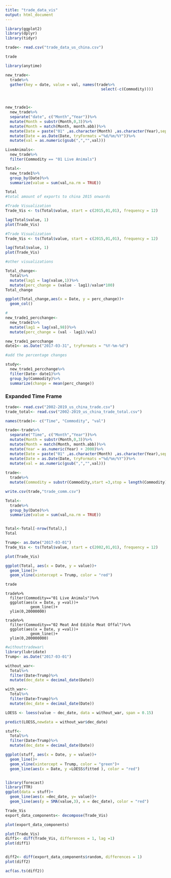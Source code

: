 ```yaml
---
title: "trade_data_vis"
output: html_document
---
```


```r
library(ggplot2)
library(dplyr)
library(tidyr)
```


```r
trade<- read.csv("trade_data_us_china.csv")

trade
```

```r
library(anytime)

new_trade<-
  trade%>%
  gather(key = date, value = val, names(trade%>%
                                          select(-c(Commodity))))



new_trade1<-
  new_trade%>%
  separate("date", c("Month","Year"))%>%
  mutate(Month = substr(Month,0,3))%>%
  mutate(Month = match(Month, month.abb))%>%
  mutate(Date = paste("01" ,as.character(Month) ,as.character(Year),sep="/"))%>%
  mutate(Date = as.Date(Date, tryFormats ="%d/%m/%Y"))%>%
  mutate(val = as.numeric(gsub(",","",val)))

LiveAnimals<-
  new_trade%>%
  filter(Commodity == "01 Live Animals")

Total<-
  new_trade1%>%
  group_by(Date)%>%
  summarize(value = sum(val,na.rm = TRUE))

Total
#total amount of exports to china 2015 onwards

```
```r
#Trade Visualization
Trade_Vis <- ts(Total$value, start = c(2015,01,01), frequency = 12)

lag(Total$value, 1)
plot(Trade_Vis)
```
```r
#Trade Visualization
Trade_Vis <- ts(Total$value, start = c(2015,01,01), frequency = 12)

lag(Total$value, 1)
plot(Trade_Vis)
```


```r
#other visualizations

Total_change<-
  Total%>%
  mutate(lag1 = lag(value,1))%>%
  mutate(perc_change = (value - lag1)/value*100)
Total_change

ggplot(Total_change,aes(x = Date, y = perc_change))+
  geom_col()
```
```r
#
new_trade1_percchange<-
  new_trade1%>%
  mutate(lag1 = lag(val,98))%>%
  mutate(perc_change = (val - lag1)/val)

new_trade1_percchange
date1<- as.Date("2017-03-31", tryFormats = "%Y-%m-%d")

#add the percentage changes 

study<-
  new_trade1_percchange%>%
  filter(Date> date1)%>%
  group_by(Commodity)%>%
  summarize(change = mean(perc_change))
```
### Expanded Time Frame


```r
trade<- read.csv("2002-2019_us_china_trade.csv")
trade_total<- read.csv("2002-2019_us_china_trade_total.csv")
```

```r
names(trade)<- c("Time", "Commodity", "val")

trade<-trade%>%
  separate("Time", c("Month","Year"))%>%
  mutate(Month = substr(Month,0,3))%>%
  mutate(Month = match(Month, month.abb))%>%
  mutate(Year = as.numeric(Year) + 2000)%>%
  mutate(Date = paste("01" ,as.character(Month) ,as.character(Year),sep="/"))%>%
  mutate(Date = as.Date(Date, tryFormats ="%d/%m/%Y"))%>%
  mutate(val = as.numeric(gsub(",","",val)))
  
trade<-
  trade%>%
  mutate(Commodity = substr(Commodity,start =3,stop = length(Commodity)))

write.csv(trade,"trade_comm.csv")

Total<-
  trade%>%
  group_by(Date)%>%
  summarize(value = sum(val,na.rm = TRUE))


Total<-Total[-nrow(Total),]
Total
```
```r
Trump<- as.Date("2017-03-01")
Trade_Vis <- ts(Total$value, start = c(2002,01,01), frequency = 12)

plot(Trade_Vis)

ggplot(Total, aes(x = Date, y = value))+
  geom_line()+
  geom_vline(xintercept = Trump, color = "red")

trade
```

```
trade%>%
  filter(Commodity=="01 Live Animals")%>%
  ggplot(aes(x = Date, y =val))+
           geom_line()+
  ylim(0,20000000)

trade%>%
  filter(Commodity=="02 Meat And Edible Meat Offal")%>%
  ggplot(aes(x = Date, y =val))+
           geom_line()+
  ylim(0,200000000)

```

```r
#withouttradewar\
library(lubridate)
Trump<- as.Date("2017-03-01")

without_war<-
  Total%>%
  filter(Date<Trump)%>%
  mutate(dec_date = decimal_date(Date))

with_war<-
  Total%>%
  filter(Date>Trump)%>%
  mutate(dec_date = decimal_date(Date))
```

```r
LOESS <- loess(value ~ dec_date, data = without_war, span = 0.15)

predict(LOESS,newdata = without_war$dec_date)

stuff<-
  Total%>%
  filter(Date<Trump)%>%
  mutate(dec_date = decimal_date(Date))

ggplot(stuff, aes(x = Date, y = value))+
  geom_line()+
  geom_vline(xintercept = Trump, color = "green")+
  geom_line(aes(x = Date, y =LOESS$fitted ), color = "red")


library(forecast)
library(TTR)
ggplot(data = stuff)+
  geom_line(aes(x =dec_date, y= value))+
  geom_line(aes(y = SMA(value,3), x = dec_date), color = "red")

Trade_Vis
export_data_components<- decompose(Trade_Vis)

plot(export_data_components)
```

```r
plot(Trade_Vis)
diff1<- diff(Trade_Vis, differences = 1, lag =1)
plot(diff1)


diff2<- diff(export_data_components$random, differences = 1)
plot(diff2)

acf(as.ts(diff2))
```


